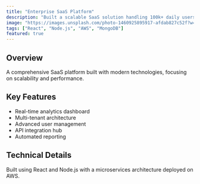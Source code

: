 ```yaml
---
title: "Enterprise SaaS Platform"
description: "Built a scalable SaaS solution handling 100k+ daily users with real-time analytics"
image: "https://images.unsplash.com/photo-1460925895917-afdab827c52f?w=800&auto=format&fit=crop&q=60"
tags: ["React", "Node.js", "AWS", "MongoDB"]
featured: true
---
```


## Overview

A comprehensive SaaS platform built with modern technologies, focusing on scalability and performance.

## Key Features

- Real-time analytics dashboard
- Multi-tenant architecture
- Advanced user management
- API integration hub
- Automated reporting

## Technical Details

Built using React and Node.js with a microservices architecture deployed on AWS.